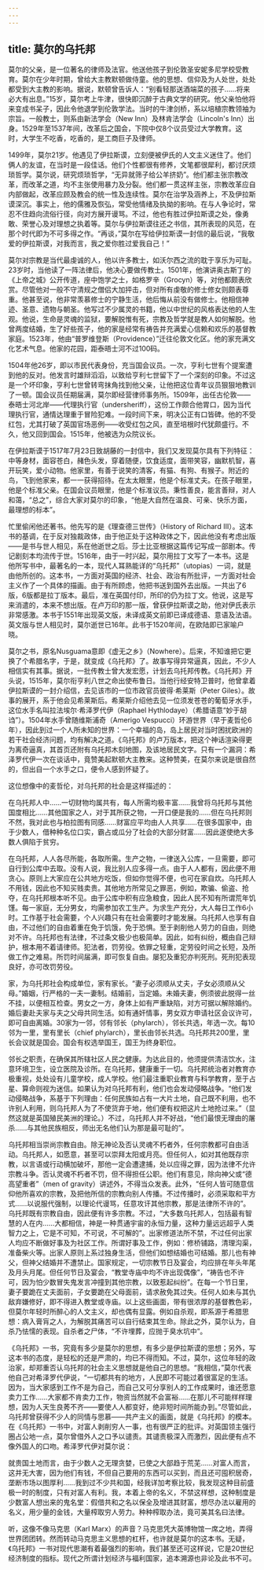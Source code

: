 ```yaml
---
---
---
```

title: 莫尔的乌托邦
---




莫尔的父亲，是一位著名的律师及法官。他送他孩子到伦敦圣安妮多尼学校受教育。莫尔在少年时期，曾给大主教默顿做侍童。他的思想、信仰及为人处世，处处都受到大主教的影响。据说，默顿曾告诉人：“别看轻那送酒端菜的孩子……将来必大有出息。”15岁，莫尔考上牛津，很快即沉醉于古典文学的研究。他父亲怕他将来变成书呆子，因此令他退学到伦敦学法。当时的牛津剑桥，系以培植宗教领袖为宗旨。一般教士，则系由新法学会（New Inn）及林肯法学会（Lincoln's Inn）出身。1529年至1537年间，改革后之国会，下院中仅8个议员受过大学教育。这时，大学生不吃香，吃香的，是工商巨子及律师。

1499年，莫尔21岁。他遇见了伊拉斯谟，立刻便被伊氏的人文主义迷住了。他们俩人的友谊，在当时是一段佳话。他们个性都很有修养，文笔都很犀利，都讨厌烦琐哲学。莫尔说，研究烦琐哲学，“无异就筛子给公羊挤奶”。他们都主张宗教改革，而改革之道，均不主张使用暴力及分裂。他们都一贯这样主张，宗教改革应自内部做起，改革应顾及教会的统一性及连续性。莫尔在治学及涵养上，不及伊拉斯谟深沉。事实上，他的儒雅及恢弘，常受他情绪及执拗的影响。在与人争论时，常忍不住趋向流俗行径，向对方展开谩骂。不过，他也有胜过伊拉斯谟之处，像勇敢、荣誉心及对理想之执着等。莫尔与伊拉斯谟往还之书信，其所表现的风范，在那个时代即为不可多得之作。“再谈，”莫尔在写给伊拉斯谟一封信的最后说，“我敬爱的伊拉斯谟，对我而言，我之爱你胜过爱我自己！”

莫尔对宗教是当代最虔诚的人，他以许多教士，如沃尔西之流的耽于享乐为可耻。23岁时，当他读了一阵法律后，他决心要做传教士。1501年，他演讲奥古斯丁的《上帝之城》公开传道，座中饱学之士，如格罗辛（Grocyn）等，对他都颇表欣赏。尽管他对一般不守清规之僧侣大加抨击，但对所有虔敬的修士修女则颇表尊重。他甚至说，他非常羡慕修士的宁静生活，他后悔从前没有做修士。他相信神迹、圣意、遗物与朝圣。他写过不少属灵的书籍，他以中世纪的风格表达他的人生观。他说，生命是灵魂的监狱，要解脱惟有死，宗教及哲学就是教人如何解脱。他曾两度结婚，生了好些孩子，他的家是经常有祷告并充满爱心信赖和欢乐的基督教家庭。1523年，他由“普罗维登斯（Providence）”迁往伦敦文化区。他的家充满文化艺术气息。他家的花园，距泰晤士河不过100码。

1504年他26岁，即以市民代表身份，充当国会议员。一次，亨利七世有个提案遭到他的反对。他发言时雄辩滔滔，以致给亨利七世留下了一个深刻的印象。不过这是一个坏印象，亨利七世曾转弯抹角找到他父亲，让他把这位青年议员狠狠地教训了一顿。国会议员任期届满，莫尔即经营律师事务所。1509年，出任古伦敦——泰晤士河北岸——代理执行官（undersheriff），这份工作颇合他胃口，因为当代理执行官，通情达理重于冒险犯难。一段时间下来，明决公正有口皆碑。他的不受红包，尤其打破了英国官场恶例——收受红包之风，直至培根时代犹颇盛行。不久，他又回到国会。1515年，他被选为众院议长。

在伊拉斯谟于1517年7月23日致胡藤的一封信中，我们又发现莫尔具有下列特征：中等身材，面容苍白，赭色头发，穿着随便，饮食适度，面带笑容，幽默机智，喜开玩笑，爱小动物。他家里，有善于说笑的清客，有猫、有狗、有猴子。附近的鸟，飞到他家来，都一一获得招待。在太太眼里，他是个标准丈夫。在孩子眼里，他是个标准父亲。在国会议员眼里，他是个标准议员。秉性善良，能言善辩，对人和蔼，“总之”，综合大家对莫尔的印象，“他是大自然在温良、可亲、快乐方面，最理想的标本”。

忙里偷闲他还著书。他先写的是《理查德三世传》（History of Richard III）。这本书的基调，在于反对独裁政体，由于他正处于这种政体之下，因此他没有考虑出版——是书与世人相见，系在他逝世之后。莎士比亚根据这篇传记写成一部剧本。传记剧刻本均流传于世。1516年，由于一时兴起，莫尔用拉丁文写了一本书。这是他所写书中，最著名的一本，现代人耳熟能详的“乌托邦”（utopias）一词，就是由他所创的。这本书，一方面对英国的经济、社会、政治有所批评，一方面对社会主义作了一个具体的描画。由于有所顾虑，他把书送到国外去出版。一共出了6版，6版都是拉丁版本。最后，准在英国付印，所印的仍为拉丁文。他说，这是写来消遣的，本来不想出版。在卢万印的那一版，曾获伊拉斯谟之助，他对伊氏表示非常感激。本书于1551年出现英文版，未译成英文前即已译成德语、意语及法语。英文版与世人相见时，莫尔逝世已16年。此书于1520年间，在欧陆即已家喻户晓。

莫尔之书，原名Nusguama意即《虚无之乡》（Nowhere）。后来，不知谁把它更换了个希腊名字，于是，就变成《乌托邦》了。故事写得异常逼真，因此，不少人相信实有其事。据说，一批传教士曾大发宏愿，计划去乌托邦传教。《乌托邦》开头说，1515年，莫尔衔亨利八世之命出使布鲁日。当他行经安特卫普时，他曾拿着伊拉斯谟的一封介绍信，去见该市的一位市政官员彼得·希莱斯（Peter Giles）。故事的展开，系于他会见希莱斯后。希莱斯介绍他去见一位须发苍苍的葡萄牙水手，这位水手名叫拉法埃尔·希泽罗代伊（Raphael Hythlodaye）（希腊语意“妙于胡诌”）。1504年水手曾随维斯浦奇（Amerigo Vespucci）环游世界（早于麦哲伦6年），因此到过一个人所未知的世界：一个幸福的岛，岛上居民对当时困扰欧洲的若干社会经济问题，均有解决之道。《乌托邦》的卢万版本，把这个神话渲染得更为离奇逼真，其首页还附有乌托邦木刻地图，及该地居民文字。只有一个漏洞：希泽罗代伊一次在谈话中，竟赞美起默顿大主教来。这种赞美，在莫尔来说是很自然的，但出自一个水手之口，便令人感到怀疑了。

这位想像中的麦哲伦，对乌托邦的社会是这样描述的：

在乌托邦人中……一切财物均属共有，每人所需均极丰富……我曾将乌托邦与其他国度相比……其他国家之人，对于其所获之物，一开口便是我的……但在乌托邦则不然，我对此也与柏拉图有同感……财富应平均由人人共享……在很多国家中，由于少数人，借种种名位口实，霸占或瓜分了社会的大部分财富……因此遂使绝大多数人俱陷于贫穷。



在乌托邦，人人各尽所能，各取所需。生产之物，一律送入公库，一旦需要，即可自行到公库中去取。没有人说，我比别人应多得一点。由于人人都有，因此便不用贪心。原则上大家应在公共地方吃饭，但如你觉得不便，也可在家自炊。乌托邦人不用钱，因此也不知买贱卖贵。其他地方所常见之罪恶，例如，欺骗、偷盗、抢夺，在乌托邦根本听不见。由于公库中积有应急粮食，因此人民不知有所谓荒年饥馑。每一家庭，无分男女，均需参加农工生产。为求生产充分，大人每日工作6小时。工作基于社会需要，个人兴趣只有在社会需要时才能发展。乌托邦人也享有自由，不过他们的自由着重在免于饥饿，免于恐惧。至于剥削他人劳力的自由，则绝对不许。乌托邦也有法律，不过条文极少也极简单。因此，如有纠纷，概由自己辩护，根本用不着请律师。犯法者，罚劳役。依罪之轻重，定劳役时间之长短，及所做工作之难易。所罚时间届满，即可恢复自由。屡犯及重犯亦判死刑。死刑犯表现良好，亦可改罚劳役。

家，为乌托邦社会构成单位，家有家长。“妻子必须顺从丈夫，子女必须顺从父母。”婚姻，行严格的一夫一妻制。结婚前，当定婚。未婚夫妻，例须彼此脱得一丝不挂，以便相互检查。男女之一方，身体上如有严重缺陷，对方可据以解除婚约。婚后妻赴夫家与夫之父母共同生活。如有通奸情事，男女双方申请社区会议许可，即可自由离婚。30家为一邻，邻有邻长（phylarch），邻长共选，年选一次。每10邻为一里，里有里长（chief phylarch），里长由邻长共选。乌托邦共200里，里长会议就是国会。国会有权选举国王，国王为终身职位。

邻长之职责，在确保其所辖社区人民之健康。为达此目的，他须提供清洁饮水，注意环境卫生，设立医院及诊所。在乌托邦，健康重于一切。乌托邦统治者对教育亦极重视，处处设有儿童学校，成人学校。他们最注重职业教育与科学教育，至于占星、算命则视为迷信。如果认为对乌托邦有利，他们也会发动侵略战争。“他们发动侵略战争，系基于下列理由：任何民族如占有一大片土地，自己既不利用，也不许别人利用，则乌托邦人为了不使货弃于地，他们便有权把这片土地抢过来。”（显然这就是英国殖民美洲的理论。）不过，乌托邦人并不好战，“他们最恨无理由的屠杀……与其他民族相反，师出无名他们认为那是最可耻的”。

乌托邦相当崇尚宗教自由。除无神论及否认灵魂不朽者外，任何宗教都可自由活动。乌托邦人，如愿意，甚至可以崇拜太阳或月亮。但任何人，如对其他既存宗教，以言语或行动横加破坏，那他一定会遭逮捕，处以应得之罪，因为法律不允许宗教斗争。否认灵魂不朽者不罚，但不得担任公职。他们有意见，除向神父或“德高望重者”（men of gravity）讲述外，不得当众发表。此外，“任何人皆可随意信仰他所喜欢的宗教，及把他所信的宗教向别人传播。不过传播时，必须采取和平方式……以说服代强制，以理论代谩骂，任意攻讦其他宗教，那是法律所不许的”。乌托邦既有宗教自由，因此便有许多宗教。不过，“大多数乌托邦人，包括最有智慧的人在内……大都相信，神是一种贯通宇宙的永恒力量，这种力量远远超乎人类智力之上，它是不可知，不可说，不可解的”。出家修道法所不禁，不过任何出家人均应不断做好事及为社区工作。所谓好事及工作，例如：修桥铺路，清理沟渠，准备柴火等。出家人原则上系过独身生活，但他们如想结婚也可结婚。那儿也有神父，但神父结婚并不遭禁止。国家规定，一切宗教节日及宴会，均应排在年头年尾及月头月尾。但任何节日及宴会，“教堂寺庙中均不许出现偶像”，“祷告也不许可，因为怕少数冒失鬼发言冲撞到其他宗教，以致惹起纠纷”。在每一个节日里，妻子要跪在丈夫面前，子女要跪在父母面前，请求赦免其过失。任何人如未与其仇敌弃嫌修好，即不得进入教堂或寺庙。以上这些画面，带有很浓厚的基督教色彩，但莫尔年轻时所醉心的人文主义，却也偶有显露。例如自杀观，即系源于希腊思想：病入膏肓之人，为解脱其痛苦可以自行结束其生命。除此之外，莫尔认为，自杀乃怯懦的表现。自杀者之尸体，“不许埋葬，应抛于臭水坑中”。

《乌托邦》一书，究竟有多少是莫尔的思想，有多少是伊拉斯谟的思想；另外，写这本书的态度，是轻松的还是严肃的，均已不得而知。不过，莫尔，这位年轻的政治家，却郑重否认乌托邦的社会主义思想就是他自己的思想。“我相信，”莫尔代表他自己对希泽罗代伊说，“一切都共有的地方，人民即不可能过着很富足的生活。因为，当大家感到工作不是为自己，而自己又可分享别人的工作成果时，谁还愿意卖力工作……大家都不肯卖力工作，物资当然就不会富裕……在那儿不可能样样理想，因为人天生良莠不齐——要使人人都变好，绝非短时间所能办到。”尽管如此，乌托邦曾获得不少人的同情与思慕——共产主义的画面，就是《乌托邦》的模本。在《乌托邦》一书中，对富人剥削穷人一事，也有很严正的批评。对英国领主强行圈占公地一点，莫尔曾借外人之口予以谴责。其谴责极深入而激烈，因此便有点不像外国人的口吻。希泽罗代伊对莫尔说：

就贵国土地而言，由于少数人之无理贪婪，已使之大部趋于荒芜……对富人而言，这并无大害，因为他们有钱，不但自己要用的东西可以买到，而且还可囤积居奇，垄断市场以图厚利……我到过不少共和国，经我详加考察比较，我发现这种目前盛极一时的制度，只有对富人有利。我，本着上帝的名义，不禁这样想，这种制度是少数富人想出来的鬼名堂：假借共和之名以保全及增进其财富，想尽办法以雇用的名义，用少量的金钱，大量榨取穷人劳力。种种榨取办法，竟可美其名曰法律。



听，这像不像马克思（Karl Marx）的声音？马克思凭大英博物馆一席之地，弄得世界团团转。然而转动马克思主义思想的杠杆，也许就是莫尔的这本书。无疑，《乌托邦》一书对现代思潮有着最强烈的影响，我们甚至还可这样说，它是20世纪经济制度的指标。现代之所谓计划经济与福利国家，追本溯源也非论及此书不可。